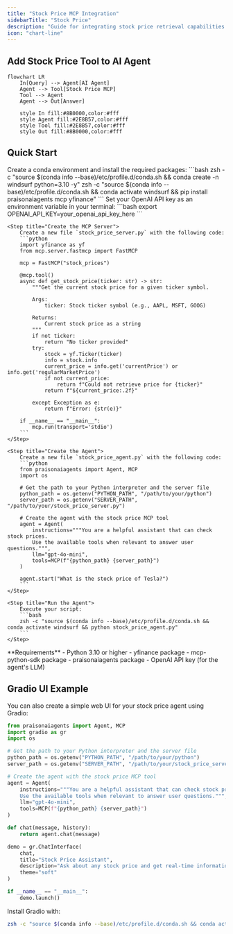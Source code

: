 ```yaml
---
title: "Stock Price MCP Integration"
sidebarTitle: "Stock Price"
description: "Guide for integrating stock price retrieval capabilities with PraisonAI agents using MCP"
icon: "chart-line"
---
```


## Add Stock Price Tool to AI Agent

```mermaid
flowchart LR
    In[Query] --> Agent[AI Agent]
    Agent --> Tool[Stock Price MCP]
    Tool --> Agent
    Agent --> Out[Answer]
    
    style In fill:#8B0000,color:#fff
    style Agent fill:#2E8B57,color:#fff
    style Tool fill:#2E8B57,color:#fff
    style Out fill:#8B0000,color:#fff
```

## Quick Start

<Steps>
    <Step title="Install Dependencies">
        Create a conda environment and install the required packages:
        ```bash
        zsh -c "source $(conda info --base)/etc/profile.d/conda.sh && conda create -n windsurf python=3.10 -y"
        zsh -c "source $(conda info --base)/etc/profile.d/conda.sh && conda activate windsurf && pip install praisonaiagents mcp yfinance"
        ```
    </Step>
    <Step title="Set API Key">
        Set your OpenAI API key as an environment variable in your terminal:
        ```bash
        export OPENAI_API_KEY=your_openai_api_key_here
        ```
    </Step>

    <Step title="Create the MCP Server">
        Create a new file `stock_price_server.py` with the following code:
        ```python
        import yfinance as yf
        from mcp.server.fastmcp import FastMCP

        mcp = FastMCP("stock_prices")

        @mcp.tool()
        async def get_stock_price(ticker: str) -> str:
            """Get the current stock price for a given ticker symbol.
            
            Args:
                ticker: Stock ticker symbol (e.g., AAPL, MSFT, GOOG)
                
            Returns:
                Current stock price as a string
            """
            if not ticker:
                return "No ticker provided"
            try:
                stock = yf.Ticker(ticker)
                info = stock.info
                current_price = info.get('currentPrice') or info.get('regularMarketPrice')
                if not current_price:
                    return f"Could not retrieve price for {ticker}"
                return f"${current_price:.2f}"
                
            except Exception as e:
                return f"Error: {str(e)}"

        if __name__ == "__main__":
            mcp.run(transport='stdio')
        ```
    </Step>

    <Step title="Create the Agent">
        Create a new file `stock_price_agent.py` with the following code:
        ```python
        from praisonaiagents import Agent, MCP
        import os

        # Get the path to your Python interpreter and the server file
        python_path = os.getenv("PYTHON_PATH", "/path/to/your/python")
        server_path = os.getenv("SERVER_PATH", "/path/to/your/stock_price_server.py")

        # Create the agent with the stock price MCP tool
        agent = Agent(
            instructions="""You are a helpful assistant that can check stock prices.
            Use the available tools when relevant to answer user questions.""",
            llm="gpt-4o-mini",
            tools=MCP(f"{python_path} {server_path}")
        )

        agent.start("What is the stock price of Tesla?")
        ```
    </Step>

    <Step title="Run the Agent">
        Execute your script:
        ```bash
        zsh -c "source $(conda info --base)/etc/profile.d/conda.sh && conda activate windsurf && python stock_price_agent.py"
        ```
    </Step>
</Steps>

<Note>
  **Requirements**
  - Python 3.10 or higher
  - yfinance package
  - mcp-python-sdk package
  - praisonaiagents package
  - OpenAI API key (for the agent's LLM)
</Note>

## Gradio UI Example

You can also create a simple web UI for your stock price agent using Gradio:

```python
from praisonaiagents import Agent, MCP
import gradio as gr
import os

# Get the path to your Python interpreter and the server file
python_path = os.getenv("PYTHON_PATH", "/path/to/your/python")
server_path = os.getenv("SERVER_PATH", "/path/to/your/stock_price_server.py")

# Create the agent with the stock price MCP tool
agent = Agent(
    instructions="""You are a helpful assistant that can check stock prices.
    Use the available tools when relevant to answer user questions.""",
    llm="gpt-4o-mini",
    tools=MCP(f"{python_path} {server_path}")
)

def chat(message, history):
    return agent.chat(message)

demo = gr.ChatInterface(
    chat,
    title="Stock Price Assistant",
    description="Ask about any stock price and get real-time information",
    theme="soft"
)

if __name__ == "__main__":
    demo.launch()
```

Install Gradio with:
```bash
zsh -c "source $(conda info --base)/etc/profile.d/conda.sh && conda activate windsurf && pip install gradio"
```
